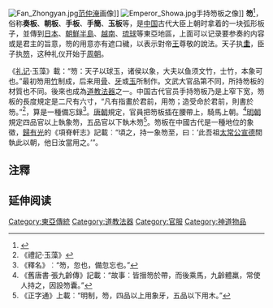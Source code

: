 [[File:Fan_Zhongyan.jpg|thumb]][[范仲淹|范仲淹]]画像]]
[[File:Emperor_Showa.jpg|thumb]]手持笏板之像]]
'''笏'''<ref>{{標音|拼音=hù||反切=呼骨}}</ref>，俗称'''奏板'''、'''朝板'''、'''手板'''、'''手簡'''、'''玉板'''等，是[[中国|中国]]古代大臣上朝时拿着的一块弧形板子，並傳到[[日本|日本]]、[[朝鮮半島|朝鮮半島]]、[[越南|越南]]、[[琉球|琉球]]等東亞地區，上面可以记录要参奏的内容或是君主的旨意，笏的用意亦有遮口穢，以表示對帝[[王|王]]尊敬的說法。天子执'''[[圭|圭]]'''，臣子执[[笏|笏]]，这种礼仪开始于[[周朝|周朝]]。

《[[礼记|礼记]]·玉藻》載：“笏：天子以球玉，诸侯以象，大夫以鱼须文竹，士竹，本象可也。”最初笏用[[竹|竹]]制成，后来用[[骨骼|骨]]、[[象牙|牙]]或[[玉|玉]]所制作。文武大官品第不同，所持笏板的材質也不同。後來也成為[[道教|道教]][[法器|法器]]之一。中国古代官员手持笏板乃是上窄下宽，笏板的長度規定是二尺有六寸，“凡有指畫於君前，用笏；造受命於君前，則書於笏。”<ref>《禮記·玉藻》</ref>，算是一種備忘錄<ref>《釋名》︰“笏，忽也，備忽忘也。”</ref>。[[唐朝|唐朝]]規定，官員把笏板插在腰帶上，騎馬上朝。<ref>《舊唐書‧張九齡傳》記載︰“故事︰皆搢笏於帶，而後乘馬，九齡體羸，常使人持之，因設笏囊。”</ref>[[明朝|明朝]]規定四品官以上執象笏，五品官以下執木笏<ref>《正字通》上載︰“明制，笏，四品以上用象牙，五品以下用木。”</ref>。笏板在中國古代是一種地位的象徵，[[歸有光|歸有光]]的《項脊軒志》記載︰“頃之，持一象笏至，曰：‘此吾祖[[夏昶|太常公]][[宣德|宣德]]間執此以朝，他日汝當用之。’”。

== 注釋 ==
{{reflist}}

== 延伸阅读 ==
{{Wikisource further reading}}

[[Category:東亞傳統|Category:東亞傳統]]
[[Category:道教法器|Category:道教法器]]
[[Category:官服|Category:官服]]
[[Category:神道物品|Category:神道物品]]

{{Culture-stub}}
